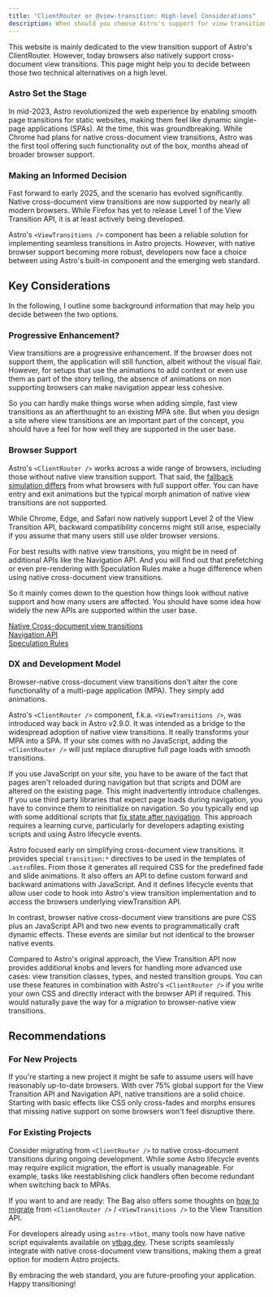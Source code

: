 ```yaml
---
title: "ClientRouter or @view-transition: High-level Considerations"
description: When should you choose Astro's support for view transitions and when should you choose the API for view transitions?
---
```


This website is mainly dedicated to the view transition support	of Astro's ClientRouter. However, today browsers also natively support cross-document view transitions. This page might help you to decide between those two technical alternatives on a high level.

### Astro Set the Stage

In mid-2023, Astro revolutionized the web experience by enabling smooth page transitions for static websites, making them feel like dynamic single-page applications (SPAs). At the time, this was groundbreaking. While Chrome had plans for native cross-document view transitions, Astro was the first tool offering such functionality out of the box, months ahead of broader browser support.

### Making an Informed Decision

Fast forward to early 2025, and the scenario has evolved significantly. Native cross-document view transitions are now supported by nearly all modern browsers. While Firefox has yet to release Level 1 of the View Transition API, it is at least actively being developed.


Astro's `<ViewTransitions />` component has been a reliable solution for implementing seamless transitions in Astro projects. However, with native browser support becoming more robust, developers now face a choice between using Astro's built-in component and the emerging web standard.



## Key Considerations

In the following, I outline some background information that may help you decide between the two options.

### Progressive Enhancement?
View transitions are a progressive enhancement. If the browser does not support them, the application will still function, albeit without the visual flair. However, for setups that use the animations to add context or even use them as part of the story telling, the absence of animations on non supporting browsers can make navigation appear less cohesive.

So you can hardly make things worse when adding simple, fast view transitions as an afterthought to an existing MPA site.
But when you design a site where view transitions  are an important part of the concept, you should have a feel for how well they are supported in the user base.


### Browser Support
Astro's `<ClientRouter />` works across a wide range of browsers, including those without native view transition support. That said, the [fallback simulation differs](/jotter/astro/differences/) from what browsers with full support offer. You can have entry and exit animations but the typical morph animation of native view transitions are not supported.

While Chrome, Edge, and Safari now natively support Level 2 of the View Transition API, backward compatibility concerns might still arise, especially if you assume that many users still use older browser versions.

For best results with native view transitions, you might be in need of additional APIs like the Navigation API. And you will find out that prefetching or even pre-rendering with Speculation Rules make a huge difference when using native cross-document view transitions.

So it mainly comes down to the question how things look without native support and how many users are affected. You should have some idea how widely the new APIs are supported within the user base.

[Native Cross-document view transitions](https://caniuse.com/mdn-css_at-rules_view-transition)\
[Navigation API](https://caniuse.com/mdn-api_navigation)\
[Speculation Rules](https://caniuse.com/mdn-html_elements_script_type_speculationrules_prerender)

### DX and Development Model
Browser-native cross-document view transitions don't alter the core functionality of a multi-page application (MPA). They simply add animations.

Astro's `<ClientRouter />` component, f.k.a. `<ViewTransitions />`, was introduced way back in Astro v2.9.0. It was intended as a bridge to the widespread adoption of native view transitions. It really transforms your MPA into a SPA. If your site comes with no JavaScript, adding the `<ClientRouter />` will just replace disruptive full page loads with smooth transitions.

If you use JavaScript on your site, you have to be aware of the fact that pages aren't reloaded during navigation but that scripts and DOM are altered on the existing page. This might inadvertently introduce challenges. If you use third party libraries that expect page loads during navigation, you have to convince them to reinitialize on navigation. So you typically end up with some additional scripts that [fix state after navigation](/jotter/astro/scripts/). This approach requires a learning curve, particularly for developers adapting existing scripts and using Astro lifecycle events.

Astro focused early on simplifying cross-document view transitions. It provides special `transition:*` directives to be used in the templates of `.astro`files. From those it generates all required CSS for the predefined fade and slide animations. It also offers an API to define custom forward and backward animations with JavaScript. And it defines lifecycle events that allow user code to hook into Astro's view transition implementation and to access the browsers underlying viewTransition API.

In contrast, browser native cross-document view transitions are pure CSS plus an JavaScript API and two new events to programmatically craft dynamic effects. These events are similar but not identical to the browser native events.

Compared to Astro's original approach, the View Transition API now provides additional knobs and levers for handling more advanced use cases: view transition classes, types, and nested transition groups. You can use these features in combination with Astro's `<ClientRouter />` if you write your own CSS and directly interact with the browser API if required. This would naturally pave the way for a migration to browser-native view transitions.

## Recommendations

### For New Projects
If you're starting a new project it might be safe to assume users will have reasonably up-to-date browsers. With over 75% global support for the View Transition API and Navigation API, native transitions are a solid choice. Starting with basic effects like CSS only cross-fades and morphs ensures that missing native support on some browsers won't feel disruptive there.

### For Existing Projects
Consider migrating from `<ClientRouter />` to native cross-document transitions during ongoing development. While some Astro lifecycle events may require explicit migration, the effort is usually manageable. For example, tasks like reestablishing click handlers often become redundant when switching back to MPAs.

If you want to and are ready: The Bag also offers some thoughts on [how to migrate](/jotter/migrate/) from `<ClientRouter />` / `<ViewTransitions />` to the View Transition API.

For developers already using `astro-vtbot`, many tools now have native script equivalents available on [vtbag.dev](https://vtbag.dev). These scripts seamlessly integrate with native cross-document view transitions, making them a great option for modern Astro projects.

By embracing the web standard, you are future-proofing your application.\
Happy transitioning!
